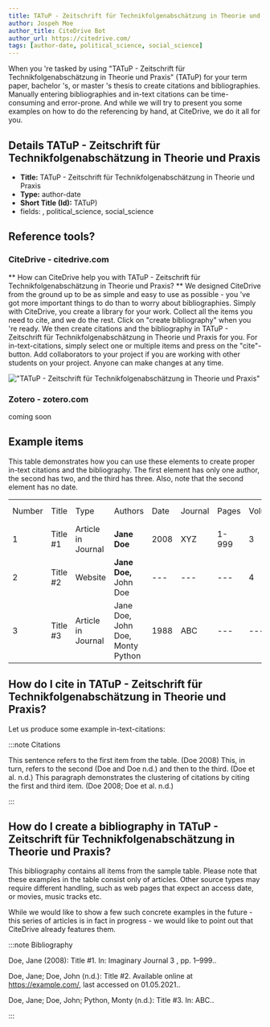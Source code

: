 ```yaml
---
title: TATuP - Zeitschrift für Technikfolgenabschätzung in Theorie und Praxis
author: Jospeh Moe
author_title: CiteDrive Bot
author_url: https://citedrive.com/
tags: [author-date, political_science, social_science]
---
```


When you 're tasked by using "TATuP - Zeitschrift für Technikfolgenabschätzung in Theorie und Praxis" (TATuP) for your term paper, bachelor 's, or master 's thesis to create citations and bibliographies.
Manually entering bibliographies and in-text citations can be time-consuming and error-prone. And while we will try to present you some examples on how to do the referencing by hand, at CiteDrive, we do it all for you.

## Details  TATuP - Zeitschrift für Technikfolgenabschätzung in Theorie und Praxis
* **Title:** TATuP - Zeitschrift für Technikfolgenabschätzung in Theorie und Praxis
* **Type:** author-date
* **Short Title (Id):** TATuP)
* fields: , political_science, social_science

## Reference tools?
### CiteDrive - citedrive.com
** How can CiteDrive help you with TATuP - Zeitschrift für Technikfolgenabschätzung in Theorie und Praxis? **
We designed CiteDrive from the ground up to be as simple and easy to use as possible - you 've got more important things to do than to worry about bibliographies. Simply with CiteDrive, you create a library for your work. Collect all the items you need to cite, and we do the rest. Click on "create bibliography" when you 're ready. We then create citations and the bibliography in TATuP - Zeitschrift für Technikfolgenabschätzung in Theorie und Praxis for you. For in-text-citations, simply select one or multiple items and press on the "cite"-button. Add collaborators to your project if you are working with other students on your project. Anyone can make changes at any time.


!["TATuP - Zeitschrift für Technikfolgenabschätzung in Theorie und Praxis"](images/tatup--zeitschrift-fur-technikfolgenabschatzung-in-theorie-und-praxis.svg "Choose TATuP - Zeitschrift für Technikfolgenabschätzung in Theorie und Praxis in the CiteDrive App")

### Zotero - zotero.com

coming soon

## Example items

This table demonstrates how you can use these elements to create proper in-text citations and the bibliography. The first element has only one author, the second has two, and the third has three. Also, note that the second element has no date.


<table>
  <tr>
   <td>Number
   </td>
   <td>Title
   </td>
   <td>Type
   </td>
   <td>Authors
   </td>
   <td>Date
   </td>
   <td>Journal
   </td>
   <td>Pages
   </td>
   <td>Volume
   </td>
   <td>Issue
   </td>
   <td>Access Date
   </td>
  </tr>
  <tr>
   <td>1
   </td>
   <td>Title #1
   </td>
   <td>Article in Journal
   </td>
   <td><strong>Jane Doe</strong>
   </td>
   <td>2008
   </td>
   <td>XYZ
   </td>
   <td>1-999
   </td>
   <td>3
   </td>
   <td>2
   </td>
   <td>--
   </td>
  </tr>
  <tr>
   <td>
2
   </td>
   <td>Title #2
   </td>
   <td>Website
   </td>
   <td><strong>Jane Doe, </strong>John Doe
   </td>
   <td>---
   </td>
   <td>---
   </td>
   <td>---
   </td>
   <td>4
   </td>
   <td>---
   </td>
   <td>2020-05-01
   </td>
  </tr>
  <tr>
   <td>3
   </td>
   <td>Title #3
   </td>
   <td>Article in Journal
   </td>
   <td>Jane Doe, John Doe, Monty Python
   </td>
   <td>1988
   </td>
   <td>ABC
   </td>
   <td>---
   </td>
   <td>---
   </td>
   <td>16
   </td>
   <td>---
   </td>
  </tr>
</table>



## How do I cite in  TATuP - Zeitschrift für Technikfolgenabschätzung in Theorie und Praxis?

Let us produce some example in-text-citations:

:::note Citations


This sentence refers to the first item from the table. (Doe 2008) This, in turn, refers to the second (Doe and Doe n.d.)
and then to the third.  (Doe et al. n.d.)
This paragraph demonstrates the clustering of citations by citing the first and third item. (Doe 2008; Doe et al. n.d.)

:::

## How do I create a bibliography in TATuP - Zeitschrift für Technikfolgenabschätzung in Theorie und Praxis?

This bibliography contains all items from the sample table. Please note that these examples in the table consist only of articles. Other source types may require different handling, such as web pages that expect an access date, or movies, music tracks etc.

While we would like to show a few such concrete examples in the future - this series of articles is in fact in progress - we would like to point out that CiteDrive already features them.

:::note Bibliography

Doe, Jane (2008): Title #1. In: Imaginary Journal 3 , pp. 1–999..

Doe, Jane; Doe, John  (n.d.): Title #2. Available online at https://example.com/, last accessed on 01.05.2021..

Doe, Jane; Doe, John; Python, Monty (n.d.): Title #3. In: ABC..



:::


        